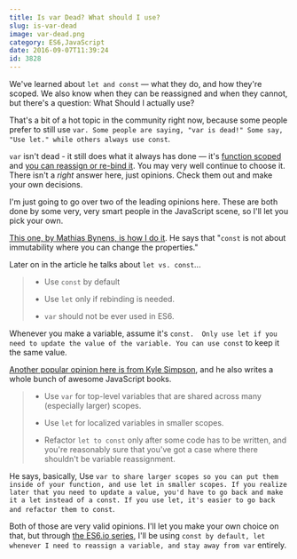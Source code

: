 ```yaml
---
title: Is var Dead? What should I use?
slug: is-var-dead
image: var-dead.png
category: ES6,JavaScript
date: 2016-09-07T11:39:24
id: 3828
---
```


We've learned about `let and const` — what they do, and how they're scoped. We also know when they can be reassigned and when they cannot, but there's a question: What Should I actually use?

That's a bit of a hot topic in the community right now, because some people prefer to still use `var. Some people are saying, "var is dead!" Some say, "Use let." while others always use const`.

`var` isn't dead - it still does what it always has done — it's <a href="http://wesbos.com/javascript-scoping/">function scoped</a> and <a href="http://wesbos.com/let-vs-const/">you can reassign or re-bind it</a>. You may very well continue to choose it. There isn't a <em>right</em> answer here, just opinions. Check them out and make your own decisions.

I'm just going to go over two of the leading opinions here. These are both done by some very, very smart people in the JavaScript scene, so I'll let you pick your own.

<a href="https://mathiasbynens.be/notes/es6-const">This one, by Mathias Bynens, is how I do it</a>. He says that "`const` is not about immutability where you can change the properties."

Later on in the article he talks about `let vs. const`...

<blockquote>
  

  * Use `const` by default 

  * Use `let` only if rebinding is needed. 

  * `var` should not be ever used in ES6.

  
</blockquote>

Whenever you make a variable, assume it's `const.  Only use let if you need to update the value of the variable. You can use const` to keep it the same value.

<a href="http://blog.getify.com/constantly-confusing-const/">Another popular opinion here is from Kyle Simpson</a>, and he also writes a whole bunch of awesome JavaScript books.

<blockquote>
  

  * Use `var` for top-level variables that are shared across many (especially larger) scopes. 

  * Use `let` for localized variables in smaller scopes.

  * Refactor `let to const` only after some code has to be written, and you're reasonably sure that you've got a case where there shouldn't be variable reassignment.

  
</blockquote>

He says, basically, Use `var to share larger scopes so you can put them inside of your function, and use let in smaller scopes. If you realize later that you need to update a value, you'd have to go back and make it a let instead of a const. If you use let, it's easier to go back and refactor them to const`.

Both of those are very valid opinions. I'll let you make your own choice on that, but through <a href="https://es6.io">the ES6.io series</a>, I'll be using `const by default, let whenever I need to reassign a variable, and stay away from var` entirely.
